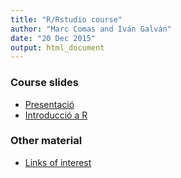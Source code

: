 ```yaml
---
title: "R/Rstudio course"
author: "Marc Comas and Iván Galván"
date: "20 Dec 2015"
output: html_document
---
```


### Course slides

  * [Presentació](01-rstudio.html)
  * [Introducció a R](02-R_intro.html)

### Other material

  * [Links of interest](links.html)